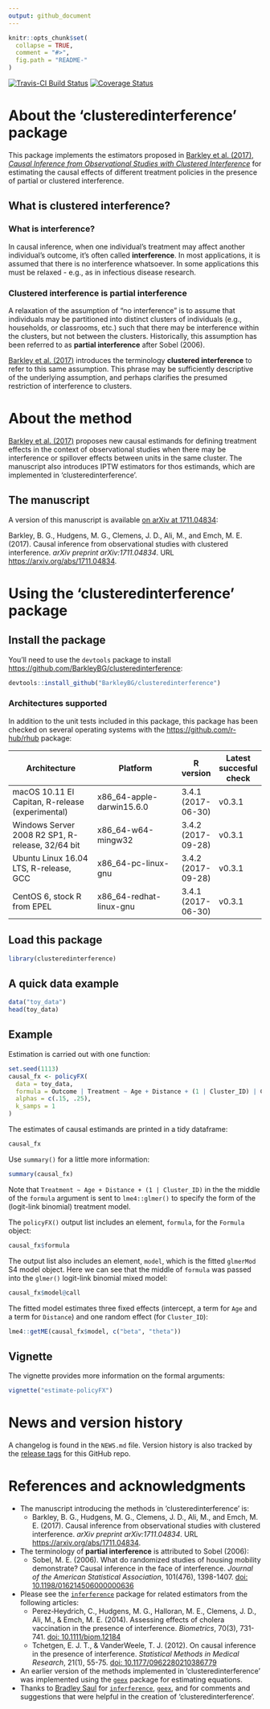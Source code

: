 ```yaml
---
output: github_document
---
```


<!-- README.md is generated from README.Rmd. Please edit that file -->


```r
knitr::opts_chunk$set(
  collapse = TRUE,
  comment = "#>",
  fig.path = "README-"
)
```

[![Travis-CI Build Status](https://travis-ci.org/BarkleyBG/clusteredinterference.svg?branch=master)](https://travis-ci.org/BarkleyBG/clusteredinterference)
[![Coverage Status](https://codecov.io/github/BarkleyBG/clusteredinterference/coverage.svg?branch=master)](https://codecov.io/github/BarkleyBG/clusteredinterference)

# About the 'clusteredinterference' package

This package implements the estimators proposed in [Barkley et al. (2017), _Causal Inference from Observational Studies with Clustered Interference_](https://arxiv.org/abs/1711.04834) for estimating the causal effects of different treatment policies in the presence of partial or clustered interference.


## What is clustered interference?

### What is interference?

In causal inference, when one individual's treatment may affect another individual's outcome, it's often called **interference**. In most applications, it is assumed that there is no interference whatsoever. In some applications this must be relaxed - e.g., as in infectious disease research.

### Clustered interference is partial interference

A relaxation of the assumption of "no interference" is to assume that individuals may be partitioned into distinct clusters of individuals (e.g., households, or classrooms, etc.) such that there may be interference within the clusters, but not between the clusters. Historically, this assumption has been referred to as **partial interference** after Sobel (2006). 

[Barkley et al. (2017)](https://arxiv.org/abs/1711.04834) introduces the terminology **clustered interference** to refer to this same assumption. This phrase may be sufficiently descriptive of the underlying assumption, and perhaps clarifies the presumed restriction of interference to clusters. 


# About the method

[Barkley et al. (2017)](https://arxiv.org/abs/1711.04834) proposes new causal estimands for defining treatment effects in the context of observational studies when there may be interference or spillover effects between units in the same cluster. The manuscript also introduces IPTW estimators for thos estimands, which are implemented in 'clusteredinterference'.

## The manuscript

A version of this manuscript is available [on arXiv at 1711.04834](https://arxiv.org/abs/1711.04834):

Barkley, B. G., Hudgens, M. G., Clemens, J. D., Ali, M., and Emch, M. E. (2017). Causal inference from observational studies with clustered interference. *arXiv preprint arXiv:1711.04834*. URL <https://arxiv.org/abs/1711.04834>.


# Using the 'clusteredinterference' package

## Install the package

You'll need to use the `devtools` package to install [https://github.com/BarkleyBG/clusteredinterference](from GitHub): 

```r
devtools::install_github("BarkleyBG/clusteredinterference")
```

### Architectures supported

In addition to the unit tests included in this package, this package has been checked on several operating systems with the [https://github.com/r-hub/rhub](`rhub`) package: 

|Architecture|Platform|R version|Latest succesful check|
|-----|-----|--|--|
|macOS 10.11 El Capitan, R-release (experimental)| x86_64-apple-darwin15.6.0| 3.4.1 (2017-06-30) |v0.3.1 |
|Windows Server 2008 R2 SP1, R-release, 32/64 bit | x86_64-w64-mingw32 | 3.4.2 (2017-09-28) | v0.3.1|
|Ubuntu Linux 16.04 LTS, R-release, GCC| x86_64-pc-linux-gnu | 3.4.2 (2017-09-28) |v0.3.1 |
|CentOS 6, stock R from EPEL| x86_64-redhat-linux-gnu | 3.4.1 (2017-06-30) | v0.3.1|


## Load this package 

```r
library(clusteredinterference)
```

## A quick data example

```r
data("toy_data")
head(toy_data)
```

## Example

Estimation is carried out with one function:

```r
set.seed(1113)
causal_fx <- policyFX(
  data = toy_data,
  formula = Outcome | Treatment ~ Age + Distance + (1 | Cluster_ID) | Cluster_ID,
  alphas = c(.15, .25), 
  k_samps = 1
)
```

The estimates of causal estimands are printed in a tidy dataframe:

```r
causal_fx
```

Use `summary()` for a little more information:

```r
summary(causal_fx)
```

Note that `Treatment ~ Age + Distance + (1 | Cluster_ID)` in the the middle of the `formula` argument is sent to `lme4::glmer()` to specify the form of the (logit-link binomial) treatment model. 

The `policyFX()` output list includes an element, `formula`, for the `Formula` object:

```r
causal_fx$formula
```

The output list also includes an element, `model`, which is the fitted `glmerMod` S4 model object. Here we can see that the middle of `formula` was passed into the `glmer()` logit-link binomial mixed model:

```r
causal_fx$model@call
```

The fitted model estimates three fixed effects (intercept, a term for `Age` and a term for `Distance`) and one random effect (for `Cluster_ID`):

```r
lme4::getME(causal_fx$model, c("beta", "theta"))
```


## Vignette

The vignette provides more information on the formal arguments:

```r
vignette("estimate-policyFX")
```


# News and version history

A changelog is found in the `NEWS.md` file. Version history is also tracked by the [release tags](https://github.com/BarkleyBG/clusteredinterference/releases) for this GitHub repo.


# References and acknowledgments

- The manuscript introducing the methods in 'clusteredinterference' is:
    - Barkley, B. G., Hudgens, M. G., Clemens, J. D., Ali, M., and Emch, M. E. (2017). Causal inference from observational studies with clustered interference. *arXiv preprint arXiv:1711.04834*. URL <https://arxiv.org/abs/1711.04834>.
- The terminology of **partial interference** is attributed to Sobel (2006):
    - Sobel, M. E. (2006). What do randomized studies of housing mobility demonstrate? Causal inference in the face of interference. *Journal of the American Statistical Association*, 101(476), 1398-1407. [doi: 10.1198/016214506000000636](http://dx.doi.org/10.1198/016214506000000636)
- Please see the [`inferference`](https://cran.r-project.org/package=inferference) package for related estimators from the following articles:
    - Perez‐Heydrich, C., Hudgens, M. G., Halloran, M. E., Clemens, J. D., Ali, M., & Emch, M. E. (2014). Assessing effects of cholera vaccination in the presence of interference. *Biometrics*, 70(3), 731-741. [doi: 10.1111/biom.12184](doi.wiley.com/10.1111/biom.12184)
    - Tchetgen, E. J. T., & VanderWeele, T. J. (2012). On causal inference in the presence of interference. *Statistical Methods in Medical Research*, 21(1), 55-75. [doi: 10.1177/0962280210386779](https://doi.org/10.1177/0962280210386779)  
- An earlier version of the methods implemented in 'clusteredinterference' was implemented using the [`geex`](https://github.com/bsaul/geex) package for estimating equations.
- Thanks to [Bradley Saul](https://github.com/bsaul) for [`inferference`](https://cran.r-project.org/package=inferference), [`geex`](https://github.com/bsaul/geex), and for comments and suggestions that were helpful in the creation of 'clusteredinterference'.
